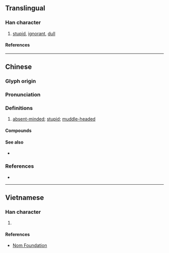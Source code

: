 {{character info/new}}
==Translingual==

===Han character===
{{Han char|rn=61|rad=心|as=16|sn=19|four=94062|canj=PTWU|ids=⿰忄瞢}}

# [[stupid]], [[ignorant]], [[dull]]

====References====
{{Han ref|kx=0408.120|dkj=11451|dj=0749.120|hdz=42367.010|uh=61F5}}

----

==Chinese==
{{zh-forms}}

===Glyph origin===
{{Han etym}}

===Pronunciation===
{{zh-pron
|m=懵
|c=mung5,mung4,mung2
|mn=báng
|mc=y
|oc=y
|cat=a
}}

===Definitions===
{{zh-hanzi}}

# [[absent-minded]]; [[stupid]]; [[muddle-headed]]

====Compounds====
{{zh-der|惛懵|愚懵|懵憒|懵懂|懵懂痴呆|懵懵|懵懵懂懂|懵撒|懵然|懵然未覺|懵然無知|懵藥|懵裡懵懂|懵騰|痴呆懵懂|迷懵|懵盛盛}}

====See also====
* {{zh-l|糊塗}}

===References===
* {{R:yue:Hanzi}}

----

==Vietnamese==

===Han character===
{{vi-readings|rs=心16|reading=mộng}}

# {{rfdef|vi|sort=心16}}

====References====
* [http://nomfoundation.org/common/nom_details.php?codepoint=61f5 Nom Foundation]